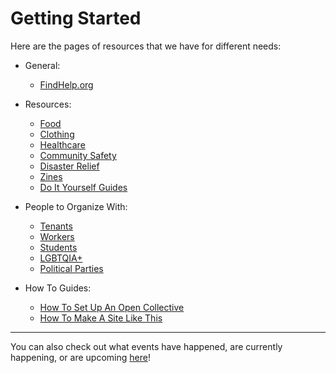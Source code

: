 # Getting Started

Here are the pages of resources that we have for different needs:
- General:
  - [FindHelp.org](https://www.findhelp.org/search_results/28203)

- Resources:
  - [Food](/resources/food)
  - [Clothing](/resources/clothing)
  - [Healthcare](/resources/healthcare)
  - [Community Safety](/resources/community-safety)
  - [Disaster Relief](/resources/disaster-relief)
  - [Zines](/resources/zines)
  - [Do It Yourself Guides](/resources/diy)

- People to Organize With:
  - [Tenants](/organizing/tenants)
  - [Workers](/organizing/workers)
  - [Students](/organizing/students)
  - [LGBTQIA+](/organizing/lgbtqia+)
  - [Political Parties](/organizing/political-parties)

- How To Guides:
  - [How To Set Up An Open Collective](/how-to-guides/how-to-set-up-an-open-collective.mdx)
  - [How To Make A Site Like This](/how-to-guides/how-to-make-a-site-like-this.mdx)

---

You can also check out what events have happened, are currently happening, or are upcoming [here](/events)!
